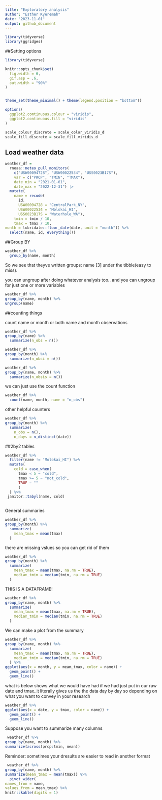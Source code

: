 ```yaml
---
title: "Exploratory analysis"
author: "Esther Kyeremah"
date: "2023-11-01"
output: github_document
---
```



```r
library(tidyverse)
library(ggridges)
```

##Setting options

```r
library(tidyverse)

knitr::opts_chunk$set(
  fig.width = 6,
  gif.asp = .6,
  out.width = "90%"
)


theme_set(theme_minimal() + theme(legend.position = "bottom"))

options(
  ggplot2.comtinuous.colour = "viridis",
  ggplot2.continuous.fill = "viridis"
)

scale_colour_discrete = scale_color_viridis_d
scale_fill_discrete = scale_fill_viridis_d

```

## Load weather data
 
```r
weather_df = 
  rnoaa::meteo_pull_monitors(
    c("USW00094728", "USW00022534", "USS0023B17S"),
    var = c("PRCP", "TMIN", "TMAX"), 
    date_min = "2021-01-01",
    date_max = "2022-12-31") |>
  mutate(
    name = recode(
      id, 
      USW00094728 = "CentralPark_NY", 
      USW00022534 = "Molokai_HI",
      USS0023B17S = "Waterhole_WA"),
    tmin = tmin / 10,
    tmax = tmax / 10,
month = lubridate::floor_date(date, unit = "month")) %>% 
  select(name, id, everything())
```


##Group BY
```r
weather_df %>% 
  group_by(name, month)
```
So we see that theyve written groups: name [3] under the tibble(easy to miss).

you can ungroup after doing whatever analysis too.. and you can ungroup for just one or more variables

```r
weather_df %>% 
group_by(name, month) %>% 
ungroup(name)
```


##counting things

count name or month or both name and month observations
```r
weather_df %>% 
group_by(name) %>% 
  summarize(n_obs = n())

weather_df %>% 
group_by(month) %>% 
  summarize(n_obsi = n())

weather_df %>% 
group_by(name, month) %>% 
  summarize(n_obsis = n())

```



we can just use the count function

```r
weather_df %>% 
  count(name, month, name = "n_obs")
```

other helpful counters
```r
weather_df %>% 
group_by(month) %>% 
  summarize(
    n_obs = n(),
    n_days = n_distinct(date))
```


##2by2 tables
```r
weather_df %>% 
  filter(name != "Molokai_HI") %>% 
  mutate(
    cold = case_when(
      tmax < 5 ~ "cold",
      tmax >= 5 ~ "not_cold",
      TRUE ~ ""
      )
  ) %>% 
 janitor::tabyl(name, cold)
  
```


General summaries

```r
weather_df %>% 
group_by(month) %>% 
  summarize(
    mean_tmax = mean(tmax)
  )
``` 

there are missing vslues so you can get rid of them

```r
weather_df %>% 
group_by(month) %>% 
  summarize(
    mean_tmax = mean(tmax, na.rm = TRUE),
    median_tmin = median(tmin, na.rm = TRUE)
  )
``` 

THIS IS A DATAFRAME!
```r
weather_df %>% 
group_by(name, month) %>% 
  summarize(
    mean_tmax = mean(tmax, na.rm = TRUE),
    median_tmin = median(tmin, na.rm = TRUE)
  )

``` 

We can make a plot from the summary
```r
weather_df %>% 
group_by(name, month) %>% 
  summarize(
    mean_tmax = mean(tmax, na.rm = TRUE),
    median_tmin = median(tmin, na.rm = TRUE)
  ) %>% 
ggplot(aes(x = month, y = mean_tmax, color = name)) +
  geom_point() +
  geom_line()  
```


what is below shows what we would have had if we 
had just put in our raw date and tmax..it literally gives us the the data day by day so depending on what you want to convey in your research
```r
weather_df %>% 
ggplot(aes(x = date, y = tmax, color = name)) +
  geom_point() +
  geom_line()  
```

 Suppose you want to summarize many columns
```r
 weather_df %>% 
group_by(name, month) %>% 
summarize(across(prcp:tmin, mean))
```

Reminder: sometimes your dresults are easier to read in another format
```r
 weather_df %>% 
group_by(name, month) %>% 
summarize(mean_tmax = mean(tmax)) %>% 
  pivot_wider(
names_from = name,
values_from = mean_tmax) %>% 
knitr::kable(digits = 1)
```


